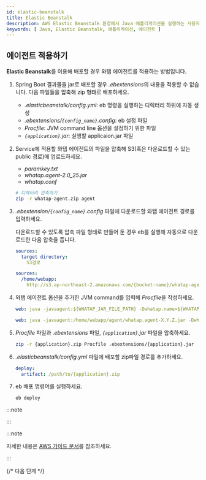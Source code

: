 ```yaml
---
id: elastic-beanstalk
title: Elastic Beanstalk
description: AWS Elastic Beanstalk 환경에서 Java 애플리케이션을 실행하는 사용자가 와탭의 자바(Java) 모니터링 에이전트를 효과적으로 적용하기 위한 JVM 옵션을 설정하는 방법을 안내합니다. Elastic Beanstalk에 맞춘 와탭 자바(Java) 에이전트의 설치 및 구성 과정, 필수 JVM 옵션의 추가 및 설정 방법을 확인할 수 있습니다. 추가로 힙스토그램 조회 방법을 포함하고 있습니다.
keywords: [ Java, Elastic Beanstalk, 애플리케이션, 에이전트 ]
---
```


## 에이전트 적용하기

**Elastic Beanstalk**를 이용해 배포할 경우 와탭 에이전트를 적용하는 방법입니다. 


<Passnote />

1. Spring Boot 결과물을 jar로 배포할 경우 *.ebextensions*의 내용을 적용할 수 없습니다. 다음 파일들을 압축해 zip 형태로 배포하세요.

    * *.elasticbeanstalk/config.yml*: eb 명령을 실행하는 디렉터리 하위에 자동 생성
    * *.ebextensions/`{config_name}`.config*: eb 설정 파일
    * *Procfile*: JVM command line 옵션을 설정하기 위한 파일
    * *`{application}`.jar*: 실행할 applicaion.jar 파일

1. Service에 적용할 와탭 에이전트의 파일을 압축해 S3(혹은 다운로드할 수 있는 public 경로)에 업로드하세요.

    * *paramkey.txt*
    * *whatap.agent-2.0_25.jar*
    * *whatap.conf*

    ```bash
    # 디렉터리 압축하기
    zip -r whatap-agent.zip agent
    ```

1. *.ebextension/`{config_name}`.config* 파일에 다운로드할 와탭 에이전트 경로를 입력하세요.

    다운로드할 수 있도록 압축 파일 형태로 만들어 둔 경우 eb를 실행해 자동으로 다운로드한 다음 압축을 풉니다.

    ```yaml title=ebextension/{config_name}.config
    sources:
      target directory:
        S3경로
    ```

    ```yaml title='Example'
    sources:
      /home/webapp:
        http://s3.ap-northeast-2.amazonaws.com/{bucket-name}/whatap-agent.zip
    ```

1. 와탭 에이전트 옵션을 추가한 JVM command를 입력해 *Procfile*을 작성하세요.

    ```yaml title='Procfile'
    web: java -javaagent:${WHATAP_JAR_FILE_PATH} -Dwhatap.name=${WHATAP_NAME} -Dwhatap.okind=${WHATAP_OKIND_NAME} -Dwhatap.server.home=${APPLICAION_PATH} -Dwhatap.conf.path=${WHATAP_HOME} -jar ${APPLICAIONT}.jar
    ```

    ```yaml title='Example'
    web: java -javaagent:/home/webapp/agent/whatap.agent-X.Y.Z.jar -Dwhatap.name=bootTest -Dwhatap.okind=test -Dwhatap.server.home=/var/app/current -Dwhatap.conf.path=/home/webapp/agent -jar whatap-boot-test.jar
    ```

1. *Procfile* 파일과 *.ebextensions* 파일, *`{application}`.jar* 파일을 압축하세요.

    ```bash
    zip -r {application}.zip Procfile .ebextensions/{application}.jar
    ```

1. *.elasticbeanstalk/config.yml* 파일에 배포할 zip파일 경로를 추가하세요.

    ```yaml
    deploy:
      artifact: /path/to/{application}.zip
    ```

1. eb 배포 명령어를 실행하세요.

    ```bash
    eb deploy
    ```

:::note


<Java17 />

:::

:::note

자세한 내용은 [AWS 가이드 문서](https://docs.aws.amazon.com/ko_kr/elasticbeanstalk/latest/dg/Welcome.html)를 참조하세요.

:::


<Setheapmemory /> 

{/* 다음 단계 */}

<Nextstep />